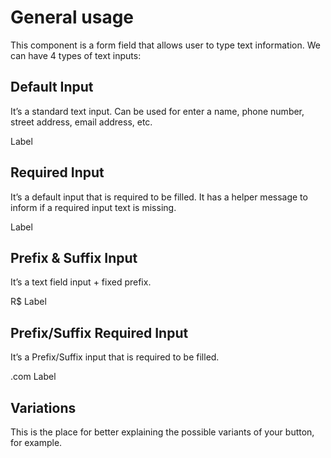 

<Meta title="Components | Text Inputs" component={ExampleInputs} />


# General usage

This component is a form field that allows user to type text information.
We can have 4 types of text inputs:

## Default Input

It’s a standard text input. Can be used for enter a name, phone number, street address, email address, etc.

<Preview>
  <Story name="Default Input">
  <div className="input-wrapper">
    <ExampleInputs id="name" placeholder="  "></ExampleInputs>
    <label for="name">Label</label>
  </div>
  </Story>
</Preview>

## Required Input

It’s a default input that is required to be filled. It has a helper message to inform if a required input text is missing.

<Preview>
  <Story name="Required Input">
  <div className="input-wrapper">
    <span class="required"></span>
    <ExampleInputs className="text-input" id="name" placeholder="  "></ExampleInputs>
    <label for="name">Label</label>
  </div>
  </Story>
</Preview>

## Prefix & Suffix Input

It’s a text field input + fixed prefix.

<Preview>
  <Story name="Prefix Input">
  <Fragment>
  <div className="input-wrapper">
      <span class="prefix">R$</span>
      <ExampleInputs className="input-prefix" id="help" placeholder="  "></ExampleInputs>
      <label for="help">Label</label>
  </div>
</Fragment>
  </Story>
</Preview>

## Prefix/Suffix Required Input

It’s a Prefix/Suffix input that is required to be filled.

<Preview>
  <Story name="Suffix Input">
  <Fragment>
  <div className="input-wrapper">
      <span class="suffix">.com</span>
      <ExampleInputs className="text-input" id="address" placeholder="  "></ExampleInputs>
      <label for="address">Label</label>
  </div>
</Fragment>
  </Story>
</Preview>


## Variations

This is the place for better explaining the possible variants of your button, for example.
